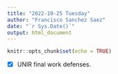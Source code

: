 ```yaml
---
title: "2022-10-25 Tuesday"
author: "Francisco Sanchez Saez"
date: "`r Sys.Date()`"
output: html_document
---
```


```r
knitr::opts_chunk$set(echo = TRUE)
```

- [x] UNIR final work defenses.

